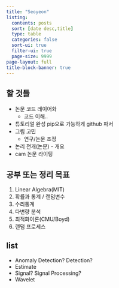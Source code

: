 ```yaml
---
title: "Seoyeon"
listing:
  contents: posts
  sort: [date desc,title]
  type: table
  categories: false
  sort-ui: true
  filter-ui: true
  page-size: 9999
page-layout: full
title-block-banner: true
---
```


::: {.panel-tabset} 

## 할 것들

- 논문 코드 레이어화
    - 코드 이해..
- 튜토리얼 완성 pip으로 가능하게 github 파서
- 그림 고민
    - 연구/논문 조정
- 논리 전개(논문) - 개요
- cam 논문 라이팅

## 공부 또는 정리 목표

1. Linear Algebra(MIT)
2. 확률과 통계 / 랜덤변수
3. 수리통계
4. 다변량 분석
5. 최적화이론(CMU/Boyd)
6. 랜덤 프로세스

## list

- Anomaly Detection? Detection?
- Estimate
- Signal? Signal Processing?
- Wavelet

:::